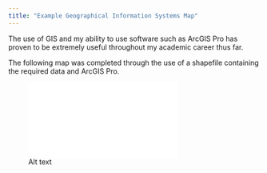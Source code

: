 ```yaml
---
title: "Example Geographical Information Systems Map"
---
```


The use of GIS and my ability to use software such as ArcGIS Pro has proven to be extremely useful throughout my academic career thus far.

The following map was completed through the use of a shapefile containing the required data and ArcGIS Pro.

![Alt text](./Pics/Lab2_Map2.pdf)

